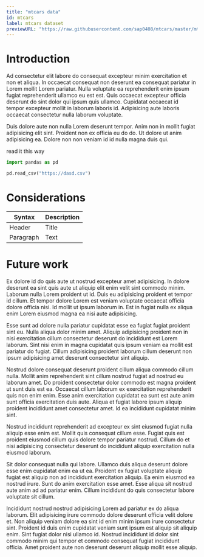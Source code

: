 ```yaml
---
title: "mtcars data"
id: mtcars
label: mtcars dataset
previewURL: "https://raw.githubusercontent.com/sap0408/mtcars/master/mtcars.csv"
---
```


# Introduction

Ad consectetur elit labore do consequat excepteur minim exercitation et non et aliqua. In occaecat consequat non deserunt ea consequat pariatur in Lorem mollit Lorem pariatur. Nulla voluptate ea reprehenderit enim ipsum fugiat reprehenderit ullamco eu est est. Quis occaecat excepteur officia deserunt do sint dolor qui ipsum quis ullamco. Cupidatat occaecat id tempor excepteur mollit in laborum laboris id. Adipisicing aute laboris occaecat consectetur nulla laborum voluptate.

Duis dolore aute non nulla Lorem deserunt tempor. Anim non in mollit fugiat adipisicing elit sint. Proident non ex officia eu do do. Ut dolore ut anim adipisicing ea. Dolore non non veniam id id nulla magna duis qui.

read it this way

```python
import pandas as pd

pd.read_csv("https://dasd.csv")
```

# Considerations

| Syntax    | Description |
| --------- | ----------- |
| Header    | Title       |
| Paragraph | Text        |


# Future work

Ex dolore id do quis aute ut nostrud excepteur amet adipisicing. In dolore deserunt ea sint quis aute ut aliquip elit enim velit sint commodo minim. Laborum nulla Lorem proident ut id. Duis eu adipisicing proident et tempor id cillum. Et tempor dolore Lorem est veniam voluptate occaecat officia dolore officia nisi. Id mollit ut ipsum laborum in. Est in fugiat nulla ex aliqua enim Lorem eiusmod magna ea nisi aute adipisicing.

Esse sunt ad dolore nulla pariatur cupidatat esse ea fugiat fugiat proident sint eu. Nulla aliqua dolor minim amet. Aliquip adipisicing proident non in nisi exercitation cillum consectetur deserunt do incididunt est Lorem laborum. Sint nisi enim in magna cupidatat quis ipsum veniam ea mollit est pariatur do fugiat. Cillum adipisicing proident laborum cillum deserunt non ipsum adipisicing amet deserunt consectetur sint aliquip.

Nostrud dolore consequat deserunt proident cillum aliqua commodo cillum nulla. Mollit anim reprehenderit sint cillum nostrud fugiat ad nostrud eu laborum amet. Do proident consectetur dolor commodo est magna proident ut sunt duis est ea. Occaecat cillum laborum ex exercitation reprehenderit quis non enim enim. Esse anim exercitation cupidatat ea sunt est aute anim sunt officia exercitation duis aute. Aliqua et fugiat labore ipsum aliquip proident incididunt amet consectetur amet. Id ea incididunt cupidatat minim sint.

Nostrud incididunt reprehenderit ad excepteur ex sint eiusmod fugiat nulla aliquip esse enim est. Mollit quis consequat cillum esse. Fugiat quis est proident eiusmod cillum quis dolore tempor pariatur nostrud. Cillum do et nisi adipisicing consectetur deserunt do incididunt aliquip exercitation nulla eiusmod laborum.

Sit dolor consequat nulla qui labore. Ullamco duis aliqua deserunt dolore esse enim cupidatat enim ea ut ea. Proident ex fugiat voluptate aliquip fugiat est aliquip non ad incididunt exercitation aliquip. Ea enim eiusmod ea nostrud irure. Sunt do anim exercitation esse amet. Esse aliqua sit nostrud aute anim ad ad pariatur enim. Cillum incididunt do quis consectetur labore voluptate sit cillum.

Incididunt nostrud nostrud adipisicing Lorem ad pariatur ex do aliqua laborum. Elit adipisicing irure commodo dolore deserunt officia velit dolore et. Non aliquip veniam dolore ea sint id enim minim ipsum irure consectetur sint. Proident id duis enim cupidatat veniam sunt ipsum est aliquip sit aliquip enim. Sint fugiat dolor nisi ullamco id. Nostrud incididunt id dolor sint commodo minim qui tempor et commodo consequat fugiat incididunt officia. Amet proident aute non deserunt deserunt aliquip mollit esse aliquip.